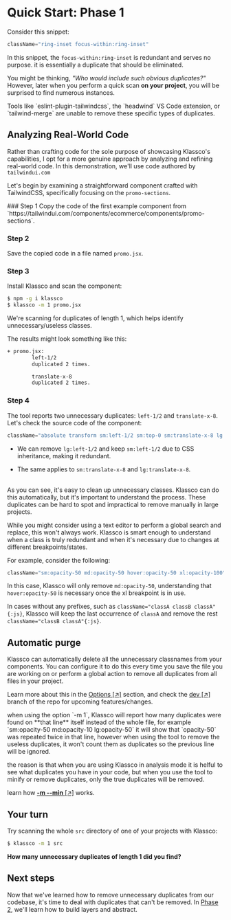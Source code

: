 
# Quick Start: Phase 1
Consider this snippet:

```js
className="ring-inset focus-within:ring-inset"
```

In this snippet, the `focus-within:ring-inset` is redundant and serves no
purpose. it is essentially a duplicate that should be eliminated.

You might be thinking, *"Who would include such obvious duplicates?"* However,
later when you perform a quick scan **on your project**, you will be surprised
to find numerous instances.

<Callout type="info">
Tools like `eslint-plugin-tailwindcss`, the `headwind` VS Code extension, or
`tailwind-merge` are unable to remove these specific types of duplicates.
</Callout>

## Analyzing Real-World Code
Rather than crafting code for the sole purpose of showcasing Klassco's
capabilities, I opt for a more genuine approach by analyzing and refining
real-world code. In this demonstration, we'll use code authored by
`tailwindui.com`

Let's begin by examining a straightforward component crafted with TailwindCSS,
specifically focusing on the `promo-sections`.


<Steps>
### Step 1
Copy the code of the first example component from
`https://tailwindui.com/components/ecommerce/components/promo-sections`.

### Step 2
Save the copied code in a file named `promo.jsx`.

### Step 3
Install Klassco and scan the component:

```bash
$ npm -g i klassco
$ klassco -m 1 promo.jsx
```

We're scanning for duplicates of length 1, which helps identify
unnecessary/useless classes.

The results might look something like this:

```bash
+ promo.jsx:
        left-1/2
        duplicated 2 times.

        translate-x-8
        duplicated 2 times.
```

### Step 4
The tool reports two unnecessary duplicates: `left-1/2` and `translate-x-8`.
Let's check the source code of the component:

```js /left-1/ /translate-x-8/
className="absolute transform sm:left-1/2 sm:top-0 sm:translate-x-8 lg:left-1/2 lg:top-1/2 lg:-translate-y-1/2 lg:translate-x-8"
```

+ We can remove `lg:left-1/2` and keep `sm:left-1/2` due to CSS inheritance,
    making it redundant.

+ The same applies to `sm:translate-x-8` and
    `lg:translate-x-8`.

<br />
As you can see, it's easy to clean up unnecessary classes. Klassco can do this
automatically, but it's important to understand the process. These duplicates
can be hard to spot and impractical to remove manually in large projects.

While you might consider using a text editor to perform a global search and
replace, this won't always work. Klassco is smart enough to understand when a
class is truly redundant and when it's necessary due to changes at different
breakpoints/states.

For example, consider the following:

```js
className="sm:opacity-50 md:opacity-50 hover:opacity-50 xl:opacity-100"
```

In this case, Klassco will only remove `md:opacity-50`, understanding that `hover:opacity-50` is necessary once the xl breakpoint is in use.

In cases without any prefixes, such as `className="classA classB
classA"{:js}`, Klassco will keep the last occurrence of `classA` and remove
the rest `className="classB classA"{:js}`.
</Steps>

## Automatic purge
Klassco can automatically delete all the unnecessary classnames from your
components. You can configure it to do this every time you save the file you
are working on or perform a global action to remove all duplicates from all files in your project.

Learn more about this in the [Options [&#8599;]](../options) section, and
check the [dev [&#8599;]](https://github.com/cipherlogs/klassco) branch of
the repo for upcoming features/changes.

<Callout>
when using the option `-m 1`, Klassco will report how many duplicates were
found on **that line** itself instead of the whole file, for example
`sm:opacity-50 md:opacity-10 lg:opacity-50` it will show that `opacity-50` was
repeated twice in that line, however when using the tool to remove the useless
duplicates, it won't count them as duplicates so the previous line will be
ignored.

the reason is that when you are using Klassco in analysis mode it is helful to
see what duplicates you have in your code, but when you use the tool to minify
or remove duplicates, only the true duplicates will be removed.

learn how [**-m --min** [&#8599;]](/options/min) works.
</Callout>


## Your turn
Try scanning the whole `src` directory of one of your projects with Klassco:

```bash
$ klassco -m 1 src
```

**How many unnecessary duplicates of length 1 did you find?**



## Next steps
Now that we've learned how to remove unnecessary duplicates from our codebase,
it's time to deal with duplicates that can't be removed. In [Phase
2](/quick-start/phase2), we'll learn how to build layers and abstract.
